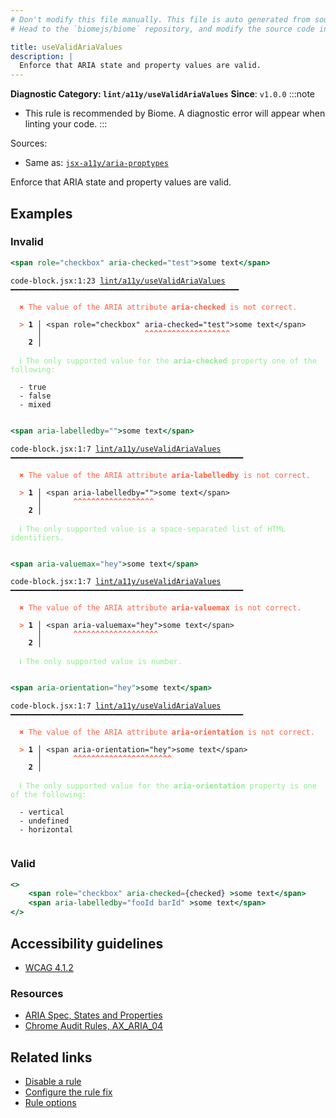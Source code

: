 ```yaml
---
# Don't modify this file manually. This file is auto generated from source, and you will lose your changes next time the website is built.
# Head to the `biomejs/biome` repository, and modify the source code in there.

title: useValidAriaValues
description: |
  Enforce that ARIA state and property values are valid.
---
```


**Diagnostic Category: `lint/a11y/useValidAriaValues`**
<Tabs>
<TabItem label="JSX and TSX" icon="seti:javascript">
**Since**: `v1.0.0`
:::note
- This rule is recommended by Biome. A diagnostic error will appear when linting your code.
:::

Sources: 
- Same as: <a href="https://github.com/jsx-eslint/eslint-plugin-jsx-a11y/blob/main/docs/rules/aria-proptypes.md" target="_blank"><code>jsx-a11y/aria-proptypes</code></a>

Enforce that ARIA state and property values are valid.

## Examples

### Invalid

```jsx
<span role="checkbox" aria-checked="test">some text</span>
```

<pre class="language-text"><code class="language-text">code-block.jsx:1:23 <a href="https://biomejs.dev/linter/rules/use-valid-aria-values">lint/a11y/useValidAriaValues</a> ━━━━━━━━━━━━━━━━━━━━━━━━━━━━━━━━━━━━━━━━━━━━━━━━━━━<br /><br />  <strong><span style="color: Tomato;">✖</span></strong> <span style="color: Tomato;">The value of the ARIA attribute </span><span style="color: Tomato;"><strong>aria-checked</strong></span><span style="color: Tomato;"> is not correct.</span><br />  <br />  <strong><span style="color: Tomato;">&gt;</span></strong> <strong>1 │ </strong>&lt;span role=&quot;checkbox&quot; aria-checked=&quot;test&quot;&gt;some text&lt;/span&gt;<br />   <strong>   │ </strong>                      <strong><span style="color: Tomato;">^</span></strong><strong><span style="color: Tomato;">^</span></strong><strong><span style="color: Tomato;">^</span></strong><strong><span style="color: Tomato;">^</span></strong><strong><span style="color: Tomato;">^</span></strong><strong><span style="color: Tomato;">^</span></strong><strong><span style="color: Tomato;">^</span></strong><strong><span style="color: Tomato;">^</span></strong><strong><span style="color: Tomato;">^</span></strong><strong><span style="color: Tomato;">^</span></strong><strong><span style="color: Tomato;">^</span></strong><strong><span style="color: Tomato;">^</span></strong><strong><span style="color: Tomato;">^</span></strong><strong><span style="color: Tomato;">^</span></strong><strong><span style="color: Tomato;">^</span></strong><strong><span style="color: Tomato;">^</span></strong><strong><span style="color: Tomato;">^</span></strong><strong><span style="color: Tomato;">^</span></strong><strong><span style="color: Tomato;">^</span></strong><br />    <strong>2 │ </strong><br />  <br />  <strong><span style="color: lightgreen;">ℹ</span></strong> <span style="color: lightgreen;">The only supported value for the </span><span style="color: lightgreen;"><strong>aria-checked</strong></span><span style="color: lightgreen;"> property one of the following:</span><br />  <br />  - true<br />  - false<br />  - mixed<br />  <br /></code></pre>

```jsx
<span aria-labelledby="">some text</span>
```

<pre class="language-text"><code class="language-text">code-block.jsx:1:7 <a href="https://biomejs.dev/linter/rules/use-valid-aria-values">lint/a11y/useValidAriaValues</a> ━━━━━━━━━━━━━━━━━━━━━━━━━━━━━━━━━━━━━━━━━━━━━━━━━━━━<br /><br />  <strong><span style="color: Tomato;">✖</span></strong> <span style="color: Tomato;">The value of the ARIA attribute </span><span style="color: Tomato;"><strong>aria-labelledby</strong></span><span style="color: Tomato;"> is not correct.</span><br />  <br />  <strong><span style="color: Tomato;">&gt;</span></strong> <strong>1 │ </strong>&lt;span aria-labelledby=&quot;&quot;&gt;some text&lt;/span&gt;<br />   <strong>   │ </strong>      <strong><span style="color: Tomato;">^</span></strong><strong><span style="color: Tomato;">^</span></strong><strong><span style="color: Tomato;">^</span></strong><strong><span style="color: Tomato;">^</span></strong><strong><span style="color: Tomato;">^</span></strong><strong><span style="color: Tomato;">^</span></strong><strong><span style="color: Tomato;">^</span></strong><strong><span style="color: Tomato;">^</span></strong><strong><span style="color: Tomato;">^</span></strong><strong><span style="color: Tomato;">^</span></strong><strong><span style="color: Tomato;">^</span></strong><strong><span style="color: Tomato;">^</span></strong><strong><span style="color: Tomato;">^</span></strong><strong><span style="color: Tomato;">^</span></strong><strong><span style="color: Tomato;">^</span></strong><strong><span style="color: Tomato;">^</span></strong><strong><span style="color: Tomato;">^</span></strong><strong><span style="color: Tomato;">^</span></strong><br />    <strong>2 │ </strong><br />  <br />  <strong><span style="color: lightgreen;">ℹ</span></strong> <span style="color: lightgreen;">The only supported value is a space-separated list of HTML identifiers.</span><br />  <br /></code></pre>

```jsx
<span aria-valuemax="hey">some text</span>
```

<pre class="language-text"><code class="language-text">code-block.jsx:1:7 <a href="https://biomejs.dev/linter/rules/use-valid-aria-values">lint/a11y/useValidAriaValues</a> ━━━━━━━━━━━━━━━━━━━━━━━━━━━━━━━━━━━━━━━━━━━━━━━━━━━━<br /><br />  <strong><span style="color: Tomato;">✖</span></strong> <span style="color: Tomato;">The value of the ARIA attribute </span><span style="color: Tomato;"><strong>aria-valuemax</strong></span><span style="color: Tomato;"> is not correct.</span><br />  <br />  <strong><span style="color: Tomato;">&gt;</span></strong> <strong>1 │ </strong>&lt;span aria-valuemax=&quot;hey&quot;&gt;some text&lt;/span&gt;<br />   <strong>   │ </strong>      <strong><span style="color: Tomato;">^</span></strong><strong><span style="color: Tomato;">^</span></strong><strong><span style="color: Tomato;">^</span></strong><strong><span style="color: Tomato;">^</span></strong><strong><span style="color: Tomato;">^</span></strong><strong><span style="color: Tomato;">^</span></strong><strong><span style="color: Tomato;">^</span></strong><strong><span style="color: Tomato;">^</span></strong><strong><span style="color: Tomato;">^</span></strong><strong><span style="color: Tomato;">^</span></strong><strong><span style="color: Tomato;">^</span></strong><strong><span style="color: Tomato;">^</span></strong><strong><span style="color: Tomato;">^</span></strong><strong><span style="color: Tomato;">^</span></strong><strong><span style="color: Tomato;">^</span></strong><strong><span style="color: Tomato;">^</span></strong><strong><span style="color: Tomato;">^</span></strong><strong><span style="color: Tomato;">^</span></strong><strong><span style="color: Tomato;">^</span></strong><br />    <strong>2 │ </strong><br />  <br />  <strong><span style="color: lightgreen;">ℹ</span></strong> <span style="color: lightgreen;">The only supported value is number.</span><br />  <br /></code></pre>

```jsx
<span aria-orientation="hey">some text</span>
```

<pre class="language-text"><code class="language-text">code-block.jsx:1:7 <a href="https://biomejs.dev/linter/rules/use-valid-aria-values">lint/a11y/useValidAriaValues</a> ━━━━━━━━━━━━━━━━━━━━━━━━━━━━━━━━━━━━━━━━━━━━━━━━━━━━<br /><br />  <strong><span style="color: Tomato;">✖</span></strong> <span style="color: Tomato;">The value of the ARIA attribute </span><span style="color: Tomato;"><strong>aria-orientation</strong></span><span style="color: Tomato;"> is not correct.</span><br />  <br />  <strong><span style="color: Tomato;">&gt;</span></strong> <strong>1 │ </strong>&lt;span aria-orientation=&quot;hey&quot;&gt;some text&lt;/span&gt;<br />   <strong>   │ </strong>      <strong><span style="color: Tomato;">^</span></strong><strong><span style="color: Tomato;">^</span></strong><strong><span style="color: Tomato;">^</span></strong><strong><span style="color: Tomato;">^</span></strong><strong><span style="color: Tomato;">^</span></strong><strong><span style="color: Tomato;">^</span></strong><strong><span style="color: Tomato;">^</span></strong><strong><span style="color: Tomato;">^</span></strong><strong><span style="color: Tomato;">^</span></strong><strong><span style="color: Tomato;">^</span></strong><strong><span style="color: Tomato;">^</span></strong><strong><span style="color: Tomato;">^</span></strong><strong><span style="color: Tomato;">^</span></strong><strong><span style="color: Tomato;">^</span></strong><strong><span style="color: Tomato;">^</span></strong><strong><span style="color: Tomato;">^</span></strong><strong><span style="color: Tomato;">^</span></strong><strong><span style="color: Tomato;">^</span></strong><strong><span style="color: Tomato;">^</span></strong><strong><span style="color: Tomato;">^</span></strong><strong><span style="color: Tomato;">^</span></strong><strong><span style="color: Tomato;">^</span></strong><br />    <strong>2 │ </strong><br />  <br />  <strong><span style="color: lightgreen;">ℹ</span></strong> <span style="color: lightgreen;">The only supported value for the </span><span style="color: lightgreen;"><strong>aria-orientation</strong></span><span style="color: lightgreen;"> property is one of the following:</span><br />  <br />  - vertical<br />  - undefined<br />  - horizontal<br />  <br /></code></pre>

### Valid

```jsx
<>
    <span role="checkbox" aria-checked={checked} >some text</span>
    <span aria-labelledby="fooId barId" >some text</span>
</>
```

## Accessibility guidelines

- [WCAG 4.1.2](https://www.w3.org/WAI/WCAG21/Understanding/name-role-value)

### Resources

- [ARIA Spec, States and Properties](https://www.w3.org/TR/wai-aria/#states_and_properties)
- [Chrome Audit Rules, AX_ARIA_04](https://github.com/GoogleChrome/accessibility-developer-tools/wiki/Audit-Rules#ax_aria_04)

## Related links

- [Disable a rule](/linter/#disable-a-lint-rule)
- [Configure the rule fix](/linter#configure-the-rule-fix)
- [Rule options](/linter/#rule-options)

</TabItem>
</Tabs>

